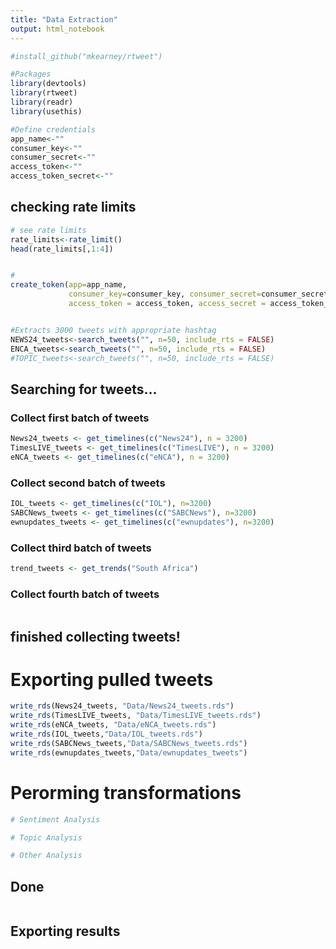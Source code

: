 ```yaml
---
title: "Data Extraction"
output: html_notebook
---
```


```r
#install_github("mkearney/rtweet")

#Packages
library(devtools)
library(rtweet)
library(readr)
library(usethis)

```

```r

#Define credentials
app_name<-""
consumer_key<-""
consumer_secret<-""
access_token<-""
access_token_secret<-""


```

## checking rate limits
```r
# see rate limits
rate_limits<-rate_limit()
head(rate_limits[,1:4])
```

```r

```


```r
#
create_token(app=app_name,
             consumer_key=consumer_key, consumer_secret=consumer_secret,
             access_token = access_token, access_secret = access_token_secret)


#Extracts 3000 tweets with appropriate hashtag
NEWS24_tweets<-search_tweets("", n=50, include_rts = FALSE)
ENCA_tweets<-search_tweets("", n=50, include_rts = FALSE)
#TOPIC_tweets<-search_tweets("", n=50, include_rts = FALSE)

```

## Searching for tweets...
### Collect first batch of tweets
```r

News24_tweets <- get_timelines(c("News24"), n = 3200)
TimesLIVE_tweets <- get_timelines(c("TimesLIVE"), n = 3200)
eNCA_tweets <- get_timelines(c("eNCA"), n = 3200)

```

### Collect second batch of tweets
```r
IOL_tweets <- get_timelines(c("IOL"), n=3200)
SABCNews_tweets <- get_timelines(c("SABCNews"), n=3200)
ewnupdates_tweets <- get_timelines(c("ewnupdates"), n=3200)
```

### Collect third batch of tweets
```r
trend_tweets <- get_trends("South Africa")
```

### Collect fourth batch of tweets
```r

```

## finished collecting tweets!

# Exporting pulled tweets
```r
write_rds(News24_tweets, "Data/News24_tweets.rds")
write_rds(TimesLIVE_tweets, "Data/TimesLIVE_tweets.rds")
write_rds(eNCA_tweets, "Data/eNCA_tweets.rds")
write_rds(IOL_tweets,"Data/IOL_tweets.rds")
write_rds(SABCNews_tweets,"Data/SABCNews_tweets.rds")
write_rds(ewnupdates_tweets,"Data/ewnupdates_tweets")
```

# Perorming transformations
```r
# Sentiment Analysis
```

```r
# Topic Analysis
```

```r
# Other Analysis
```

## Done
```r

```

## Exporting results
```r

```

